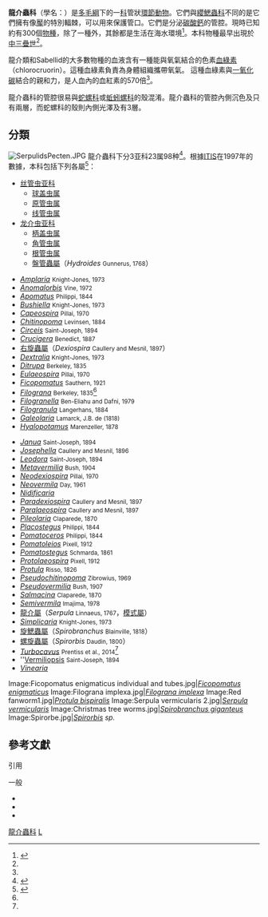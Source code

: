 {{Automatic taxobox
| taxon = Serpulidae
| authority = Johnston, 1865
| fossil_range = {{fossilrange|240|0|中三疊世|現在|ref=<ref name=VinnMutvei2009/>}}
| image = Spirobranchus giganteus (Red and white christmas tree worm).jpg
| image_caption = ''[[Spirobranchus_giganteus|Spirobranchus giganteus]]'' is a species of [[tube_worm_(body_plan)|tubeworm]] belonging to the '''Serpulidae''' [[family_(biology)|family]]. Note the yellowish [[Cartilage|cartilaginous]] [[Operculum_(bryozoa)|operculum]] extending from the branchial stalk.
| subdivision_ranks = [[屬_(生物)|屬]]
| subdivision = [[#分類|見內文]]
}}
'''龍介蟲科'''（學名：{{lang|la| Serpulidae}}）是[[多毛綱|多毛綱]]下的一[[科_(生物)|科]]管狀[[環節動物|環節動物]]。它們與[[纓鰓蟲科|纓鰓蟲科]]不同的是它們擁有像[[厴|厴]]的特別輻棘，可以用來保護管口。它們是分泌[[碳酸鈣|碳酸鈣]]的管腔。現時已知約有300個[[物種|物種]]，除了一種外，其餘都是生活在海水環境<ref>{{cite book |last1=Ruppert |first1=Edward E.|first2=Richard S. |last2=Fox |first3=Robert D. |last3=Barnes |title=Invertebrate Zoology: A Functional Evolutionary Approach, |edition=7th edition | publisher = Brooks/Cole - Thomson Learning Inc. |location=Belmont, CA | year=2004 | pages=963| isbn = 0-03-025982-7 }}</ref>。本科物種最早出現於[[三叠纪|中三疊世]]<ref name=VinnMutvei2009/>。

龍介類和Sabellid的大多數物種的血液含有一種能與氧氣結合的色素[[血綠素|血綠素]]（chlorocruorin）。這種血綠素負責為身體組織攜帶氧氣。
這種血綠素與[[一氧化碳|一氧化碳]]結合的親和力，是人血內的血紅素的570倍<ref name=Cowles/>。

龍介蟲科的管腔很易與[[蛇螺科|蛇螺科]]或[[蚯蚓螺科|蚯蚓螺科]]的殼混淆。龍介蟲科的管腔內側沉色及只有兩層，而蛇螺科的殼則內側光澤及有3層。

==分類==
[[Image:SerpulidsPecten.JPG|thumb]]
龍介蟲科下分3亚科23属98种<ref>{{cite web |url=http://7195.net/m/84209427.html |title=中国动物志无脊椎动物:缨鳃虫目 |publisher=7195.net |deadurl=yes |archiveurl=https://web.archive.org/web/20160406144436/http://7195.net/m/84209427.html |archivedate=2016-04-06 }}</ref>。根據[[ITIS|ITIS]]在1997年的數據，本科包括下列各屬<ref>{{ITIS|id=68232|taxon=Serpulidae|accessdate=2008-06-25}}</ref>：
*[[丝管虫亚科|丝管虫亚科]]
**[[球盖虫属|球盖虫属]]
**[[原管虫属|原管虫属]]
**[[线管虫属|线管虫属]]
*[[龙介虫亚科|龙介虫亚科]]
**[[柄盖虫属|柄盖虫属]]
**[[角管虫属|角管虫属]]
**[[根管虫属|根管虫属]]
**[[盤管蟲屬|盤管蟲屬]]（''Hydroides'' <small>Gunnerus, 1768</small>）

*''[[Amplaria|Amplaria]]'' <small>Knight-Jones, 1973</small>
*''[[Anomalorbis|Anomalorbis]]'' <small>Vine, 1972</small>
*''[[Apomatus|Apomatus]]'' <small>Philippi, 1844</small>
*''[[Bushiella|Bushiella]]'' <small>Knight-Jones, 1973</small>
*''[[Capeospira|Capeospira]]'' <small>Pillai, 1970</small>
*''[[Chitinopoma|Chitinopoma]]'' <small>Levinsen, 1884</small>
*''[[Circeis|Circeis]]'' <small>Saint-Joseph, 1894</small>
*''[[Crucigera|Crucigera]]'' <small>Benedict, 1887</small>
* [[右旋蟲屬|右旋蟲屬]]（''Dexiospira'' <small>Caullery and Mesnil, 1897</small>）
*''[[Dextralia|Dextralia]]'' <small>Knight-Jones, 1973</small>
*''[[Ditrupa|Ditrupa]]'' <small>Berkeley, 1835</small>
*''[[Eulaeospira|Eulaeospira]]'' <small>Pillai, 1970</small>
*''[[Ficopomatus|Ficopomatus]]'' <small>Sauthern, 1921</small>
*''[[Filograna|Filograna]]'' <small>Berkeley, 1835</small><ref name=worms1/>
*''[[Filogranella|Filogranella]]'' <small>Ben-Eliahu and Dafni, 1979</small>
*''[[Filogranula|Filogranula]]'' <small>Langerhans, 1884</small>
*''[[Galeolaria|Galeolaria]]'' <small>Lamarck, J.B. de (1818)</small>
*''[[Hyalopotamus|Hyalopotamus]]'' <small>Marenzeller, 1878</small>

*''[[Janua|Janua]]'' <small>Saint-Joseph, 1894</small>
*''[[Josephella|Josephella]]'' <small>Caullery and Mesnil, 1896</small>
*''[[Leodora|Leodora]]'' <small>Saint-Joseph, 1894</small>
*''[[Metavermilia|Metavermilia]]'' <small>Bush, 1904</small>
*''[[Neodexiospira|Neodexiospira]]'' <small>Pillai, 1970</small>
*''[[Neovermila|Neovermila]]'' <small>Day, 1961</small>
*''[[Nidificaria|Nidificaria]]''
*''[[Paradexiospira|Paradexiospira]]'' <small>Caullery and Mesnil, 1897</small>
*''[[Paralaeospira|Paralaeospira]]'' <small>Caullery and Mesnil, 1897</small>
*''[[Pileolaria|Pileolaria]]'' <small>Claparede, 1870</small>
*''[[Placostegus|Placostegus]]'' <small>Philippi, 1844</small>
*''[[Pomatoceros|Pomatoceros]]'' <small>Philippi, 1844</small>
*''[[Pomatoleios|Pomatoleios]]'' <small>Pixell, 1912</small>
*''[[Pomatostegus|Pomatostegus]]'' <small>Schmarda, 1861</small>
*''[[Protolaeospira|Protolaeospira]]'' <small>Pixell, 1912</small>
*''[[Protula|Protula]]'' <small>Risso, 1826</small>
*''[[Pseudochitinopoma|Pseudochitinopoma]]'' <small>Zibrowius, 1969</small>
*''[[Pseudovermilia|Pseudovermilia]]'' <small>Bush, 1907</small>
*''[[Salmacina|Salmacina]]'' <small>Claparede, 1870</small>
*''[[Semivermila|Semivermila]]'' <small>Imajima, 1978</small>
* [[龍介屬|龍介屬]]（''Serpula'' <small>Linnaeus, 1767</small>，[[模式屬|模式屬]]）
*''[[Simplicaria|Simplicaria]]'' <small>Knight-Jones, 1973</small>
* [[旋鰓蟲屬|旋鰓蟲屬]]（''Spirobranchus'' <small>Blainville, 1818</small>）
* [[螺旋蟲屬|螺旋蟲屬]]（''Spirorbis'' <small>Daudin, 1800</small>）
*''[[Turbocavus|Turbocavus]]'' <small>Prentiss et al., 2014</small><ref name=Prentiss2014/> 
*''[[Vermiliopsis|Vermiliopsis]] <small>Saint-Joseph, 1894</small>
*''[[Vinearia|Vinearia]]''


<gallery style="text-align:center;" mode="packed">
Image:Ficopomatus enigmaticus individual and tubes.jpg|''[[Ficopomatus_enigmaticus|Ficopomatus enigmaticus]]''
Image:Filograna implexa.jpg|''[[Filograna_implexa|Filograna implexa]]''
Image:Red fanworm1.jpg|''[[Protula_bispiralis|Protula bispiralis]]''
Image:Serpula vermicularis 2.jpg|''[[Serpula_vermicularis|Serpula vermicularis]]''
Image:Christmas tree worms.jpg|''[[Spirobranchus_giganteus|Spirobranchus giganteus]]''
Image:Spirorbe.jpg|''[[Spirorbis|Spirorbis]] sp.''
</gallery>

==參考文獻==
;引用
{{reflist|refs=
<ref name=VinnMutvei2009>{{cite journal |author=Vinn, O. |author2=Mutvei, H. |year=2009 |title = Calcareous tubeworms of the Phanerozoic |journal=Estonian Journal of Earth Sciences |volume=58 |issue=4 |pages=286–296 |url=http://www.kirj.ee/public/Estonian_Journal_of_Earth_Sciences/2009/issue_4/earth-2009-4-286-296.pdf |accessdate=2012-09-16 |doi=10.3176/earth.2009.4.07}}</ref> 
<ref name=Cowles>{{cite web |last=Cowles |first=David |title=''Serpula vermicularis'' Linnaeus, 1767 |work=Invertebrates of the Salish Sea |year=2006 |publisher=Rosario Beach Marine Laboratory at Walla Walla University |url=http://www.wallawalla.edu/academics/departments/biology/rosario/inverts/Annelida/Serpulidae/Serpula_vermicularis.html |accessdate=2011-10-31 |deadurl=yes |archiveurl=https://web.archive.org/web/20111002000012/http://www.wallawalla.edu/academics/departments/biology/rosario/inverts/Annelida/Serpulidae/Serpula_vermicularis.html |archivedate=2011-10-02 }}</ref>
<ref name="worms1">{{cite web |title=''Filograna'' Berkeley, 1835 |work=World Polychaeta database |via=[[World_Register_of_Marine_Species|World Register of Marine Species]] |editor-last=Read |editor-first=G. |editor2-last=Fauchald |editor2-first=K. |year=2014 |url=http://www.marinespecies.org/aphia.php?p=taxdetails&id=129563 |accessdate=2015-02-22}}</ref>
<ref name=Prentiss2014>{{cite journal |first=N.K. |last=Prentiss |year=2014 |title=A new genus and species of Serpulidae (Annelida, Polychaeta, Sabellida) from the Caribbean Sea |journal=[[Zootaxa|Zootaxa]] |volume=3900 |issue=2 |pages=204-222 |doi=10.11646/zootaxa.3900.2.2 |url=http://mapress.com/zootaxa/2014/f/zt03900p222.pdf |format=[[Portable_Document_Format|PDF]] |last2=Vasileiadou |first2=K. |last3=Faulwetter |first3=S. |last4=Arvanitidis |first4=C. |last5=ten Hove |first5=H.A. |display-authors=3}}</ref>
}}
;一般
*{{cite book |first=R. Tucker |last=Abbott |year=1986 |title=Seashells of North America |publisher=St. Martin's Press}}
*{{cite journal |last=ten Hove |first=H.A. |last2=van den Hurk |first2=P. |year=1993 |title=A review of recent and fossil serpulid 'reefs'; actuopalaeontology and the 'Upper Malm' serpulid limestones in NW Germany |url=https://archive.org/details/sim_geologie-en-mijnbouw_1993_72_1/page/23 |journal=Geologie en Mijnbouw |volume=72 |issue=1 |pages=23-67}}
*{{cite book |last=Ruppert |first=Edward E. |first2=Richard S. |last2=Fox |first3=Robert D. |last3=Barnes |title=Invertebrate Zoology: A Functional Evolutionary Approach |edition=7th |publisher=Brooks/Cole – Thomson Learning Inc. |location=Belmont, CA |year=2004  |isbn=0-03-025982-7 |last-author-amp=yes}}
<!-- ZoolJLinnSoc154:633. -->

{{commonscat|Serpulidae}}
{{taxonbar}}
[[Category:龍介蟲科|]]
[[Category:缨鳃虫目|L]]